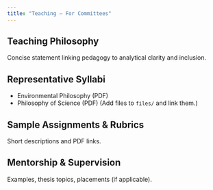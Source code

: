 ```yaml
---
title: "Teaching — For Committees"
---
```


## Teaching Philosophy
Concise statement linking pedagogy to analytical clarity and inclusion.

## Representative Syllabi
- Environmental Philosophy (PDF)
- Philosophy of Science (PDF)
(Add files to `files/` and link them.)

## Sample Assignments & Rubrics
Short descriptions and PDF links.

## Mentorship & Supervision
Examples, thesis topics, placements (if applicable).
